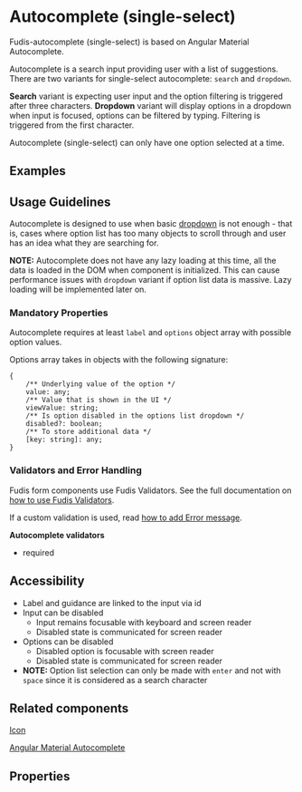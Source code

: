 
<Meta title="Components/Form/Autocomplete (single-select)" />

# Autocomplete (single-select)

Fudis-autocomplete (single-select) is based on Angular Material Autocomplete.

Autocomplete is a search input providing user with a list of suggestions. There are two variants for single-select autocomplete: `search` and `dropdown`.

**Search** variant is expecting user input and the option filtering is triggered after three characters. **Dropdown** variant will display options in a dropdown when input is focused, options can be filtered by typing. Filtering is triggered from the first character.

Autocomplete (single-select) can only have one option selected at a time.

## Examples

<Canvas of={AutocompleteStories.AutocompleteSearch}></Canvas>
<Canvas of={AutocompleteStories.AutocompleteDropdown}></Canvas>

## Usage Guidelines

Autocomplete is designed to use when basic [dropdown](/story/components-form-dropdown--single-select) is not enough - that is, cases where option list has too many objects to scroll through and user has an idea what they are searching for.

**NOTE:** Autocomplete does not have any lazy loading at this time, all the data is loaded in the DOM when component is initialized. This can cause performance issues with `dropdown` variant if option list data is massive. Lazy loading will be implemented later on.

### Mandatory Properties

Autocomplete requires at least `label` and `options` object array with possible option values.

Options array takes in objects with the following signature:

```
{
	/** Underlying value of the option */
	value: any;
	/** Value that is shown in the UI */
	viewValue: string;
	/** Is option disabled in the options list dropdown */
	disabled?: boolean;
	/** To store additional data */
	[key: string]: any;
}
```

### Validators and Error Handling

Fudis form components use Fudis Validators. See the full documentation on [how to use Fudis Validators](/docs/utilities-validators--documentation). 

If a custom validation is used, read [how to add Error message](/docs/components-form-error-message--documentation).

**Autocomplete validators**
- required

## Accessibility

- Label and guidance are linked to the input via id
- Input can be disabled
  - Input remains focusable with keyboard and screen reader
  - Disabled state is communicated for screen reader
- Options can be disabled
  - Disabled option is focusable with screen reader
  - Disabled state is communicated for screen reader
- **NOTE:** Option list selection can only be made with `enter` and not with `space` since it is considered as a search character

## Related components

[Icon](/docs/components-icon--icon)

[Angular Material Autocomplete](https://material.angular.io/components/autocomplete/overview)

## Properties

<ArgTypes of={AutocompleteComponent} />

